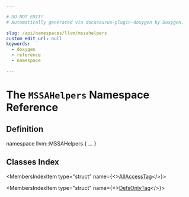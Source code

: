 ```yaml
---

# DO NOT EDIT!
# Automatically generated via docusaurus-plugin-doxygen by Doxygen.

slug: /api/namespaces/llvm/mssahelpers
custom_edit_url: null
keywords:
  - doxygen
  - reference
  - namespace

---
```





# The `MSSAHelpers` Namespace Reference

<DoxygenPage pluginConfig={pluginConfig}>



## Definition

<CodeBlock>namespace llvm::MSSAHelpers &#123; ... &#125;</CodeBlock>

## Classes Index

<MembersIndex>

<MembersIndexItem
  type="struct"
  name={<><a href="/docs/api/structs/llvm/mssahelpers/allaccesstag">AllAccessTag</a></>}>
</MembersIndexItem>

<MembersIndexItem
  type="struct"
  name={<><a href="/docs/api/structs/llvm/mssahelpers/defsonlytag">DefsOnlyTag</a></>}>
</MembersIndexItem>

</MembersIndex>


</DoxygenPage>
